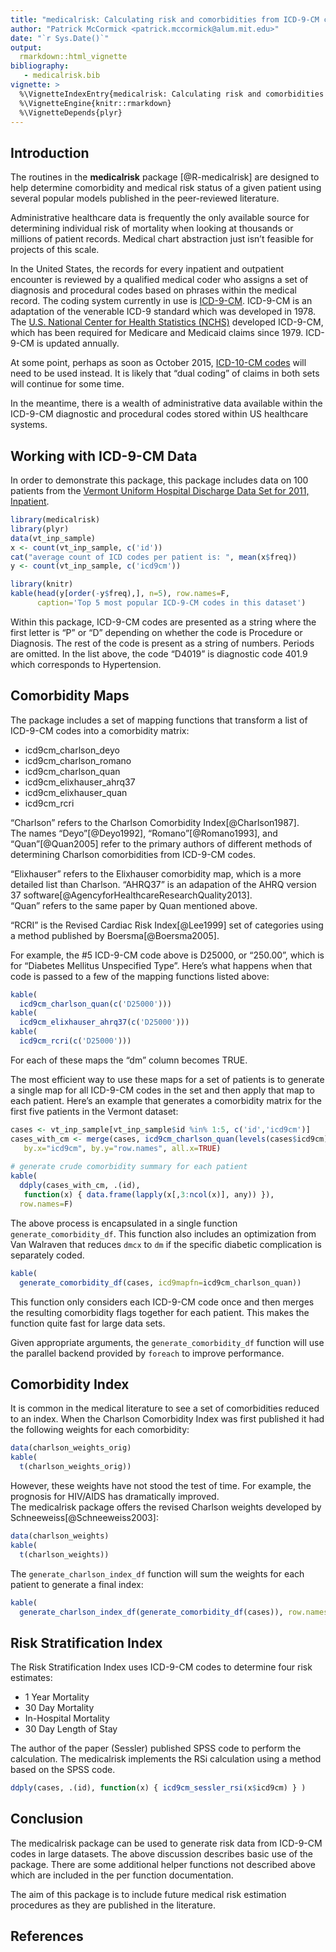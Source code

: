 ---
title: "medicalrisk: Calculating risk and comorbidities from ICD-9-CM codes"
author: "Patrick McCormick <patrick.mccormick@alum.mit.edu>"
date: "`r Sys.Date()`"
output: 
  rmarkdown::html_vignette
bibliography:
   - medicalrisk.bib
vignette: >
  %\VignetteIndexEntry{medicalrisk: Calculating risk and comorbidities from ICD-9-CM codes}
  %\VignetteEngine{knitr::rmarkdown}
  %\VignetteDepends{plyr}
---
Introduction
------------

The routines in the **medicalrisk** package [@R-medicalrisk]
are designed to help determine comorbidity and medical risk status of a given patient
using several popular models published in the peer-reviewed literature.

Administrative healthcare data is frequently the only available source for determining 
individual risk of mortality when looking at thousands or millions of patient records.
Medical chart abstraction just isn't feasible for projects of this scale.

In the United States, the records for every inpatient and outpatient encounter is 
reviewed by a qualified medical coder who assigns a set of diagnosis and procedural codes based
on phrases within the medical record.  The coding system currently in use is 
[ICD-9-CM](http://en.wikipedia.org/wiki/ICD-9-CM).
ICD-9-CM is an adaptation of the venerable ICD-9 standard which was developed in 1978.
The 
[U.S. National Center for Health Statistics (NCHS)](http://www.cdc.gov/nchs/) 
developed ICD-9-CM, which has been required for Medicare and Medicaid claims 
since 1979.  ICD-9-CM is updated annually.

At some point, perhaps as soon as October 2015, [ICD-10-CM codes](http://www.cdc.gov/nchs/icd/icd10cm.htm)
will need to be used instead.
It is likely that "dual coding" of claims in both sets will continue for some time.

In the meantime, there is a wealth of administrative data available within the ICD-9-CM 
diagnostic and procedural codes stored within US healthcare systems. 

Working with ICD-9-CM Data
------------

In order to demonstrate this package, this package includes data on 100 patients 
from the [Vermont Uniform Hospital Discharge Data Set for 2011, Inpatient](http://healthvermont.gov/research/hospital-utilization/RECENT_PU_FILES.aspx).

```{r}
library(medicalrisk)
library(plyr)
data(vt_inp_sample)
x <- count(vt_inp_sample, c('id'))
cat("average count of ICD codes per patient is: ", mean(x$freq))
y <- count(vt_inp_sample, c('icd9cm'))
```
```{r, results='asis'}
library(knitr)
kable(head(y[order(-y$freq),], n=5), row.names=F,
      caption='Top 5 most popular ICD-9-CM codes in this dataset')
```

Within this package, ICD-9-CM codes are presented as a string where the first letter 
is "P" or "D" depending on whether the code is Procedure or Diagnosis.  The rest of
the code is present as a string of numbers.  Periods are omitted.  In the list above, the
code "D4019" is diagnostic code 401.9 which corresponds to Hypertension.

Comorbidity Maps
--------------

The package includes a set of mapping functions that transform a list of ICD-9-CM
codes into a comorbidity matrix:

* icd9cm_charlson_deyo
* icd9cm_charlson_romano
* icd9cm_charlson_quan
* icd9cm_elixhauser_ahrq37
* icd9cm_elixhauser_quan
* icd9cm_rcri

"Charlson" refers to the Charlson Comorbidity Index[@Charlson1987].  
The names 
"Deyo"[@Deyo1992], 
"Romano"[@Romano1993], and 
"Quan"[@Quan2005]
refer to the primary authors of different methods of determining Charlson 
comorbidities from ICD-9-CM codes.

"Elixhauser" refers to the Elixhauser comorbidity map, 
which is a more detailed list than 
Charlson.  "AHRQ37" is an adapation of the 
AHRQ version 37 software[@AgencyforHealthcareResearchQuality2013].  
"Quan" refers to the same paper by Quan mentioned above.

"RCRI" is the Revised Cardiac Risk Index[@Lee1999] 
set of categories using a 
method published by Boersma[@Boersma2005].

For example, the #5 ICD-9-CM code above is D25000, or "250.00", which is for
"Diabetes Mellitus Unspecified Type".  Here's what happens when that code is passed
to a few of the mapping functions listed above:

```{r, results='asis'}
kable(
  icd9cm_charlson_quan(c('D25000')))
kable(
  icd9cm_elixhauser_ahrq37(c('D25000')))
kable(
  icd9cm_rcri(c('D25000')))
```

For each of these maps the "dm" column becomes TRUE.

The most efficient way to use these maps for a set of patients is to 
generate a single map for all ICD-9-CM codes in the set and then
apply that map to each patient.  Here's an example that
generates a comorbidity matrix for the first five patients in the Vermont dataset:

```{r, results='asis'}
cases <- vt_inp_sample[vt_inp_sample$id %in% 1:5, c('id','icd9cm')]
cases_with_cm <- merge(cases, icd9cm_charlson_quan(levels(cases$icd9cm)), 
   by.x="icd9cm", by.y="row.names", all.x=TRUE)
 
# generate crude comorbidity summary for each patient
kable(
  ddply(cases_with_cm, .(id), 
   function(x) { data.frame(lapply(x[,3:ncol(x)], any)) }),
  row.names=F)
```

The above process is encapsulated in a single function `generate_comorbidity_df`.
This function also includes an optimization from Van Walraven that
reduces `dmcx` to `dm` if the specific diabetic complication is separately coded.

```{r, results='asis'}
kable(
  generate_comorbidity_df(cases, icd9mapfn=icd9cm_charlson_quan))
```

This function only considers each ICD-9-CM code once and then merges the
resulting comorbidity flags together for each patient.  This makes the function 
quite fast for large data sets.

Given appropriate arguments, the `generate_comorbidity_df` function will 
use the parallel backend provided by `foreach` to improve performance.

Comorbidity Index
--------------

It is common in the medical literature to see a set of comorbidities reduced to an index.
When the Charlson Comorbidity Index was first published it had the following weights
for each comorbidity:

```{r, results='asis'}
data(charlson_weights_orig)
kable(
  t(charlson_weights_orig))
```

However, these weights have not stood the test of time.  For example, the
prognosis for HIV/AIDS has dramatically improved.  
The medicalrisk package offers the 
revised Charlson weights developed by Schneeweiss[@Schneeweiss2003]:

```{r, results='asis'}
data(charlson_weights)
kable(
  t(charlson_weights))
```

The `generate_charlson_index_df` function will sum the weights for each patient 
to generate a final index:

```{r, results='asis'}
kable(
  generate_charlson_index_df(generate_comorbidity_df(cases)), row.names=F)
```

Risk Stratification Index
--------------

The Risk Stratification Index uses ICD-9-CM codes to determine four risk estimates:

* 1 Year Mortality
* 30 Day Mortality
* In-Hospital Mortality
* 30 Day Length of Stay

The author of the paper (Sessler) published SPSS code to perform the calculation. 
The medicalrisk implements the RSi calculation using a method based on the SPSS code.

```{r}
ddply(cases, .(id), function(x) { icd9cm_sessler_rsi(x$icd9cm) } )
```

Conclusion
----------

The medicalrisk package can be used to generate risk data from ICD-9-CM codes 
in large datasets.  The above discussion describes basic use of the package.
There are some additional helper functions not described above which are included
in the per function documentation.  

The aim of this package is to include future medical risk estimation procedures as
they are published in the literature.

## References
